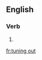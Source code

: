==English==

===Verb===
{{head|en|present participle}}

# {{present participle of|tune out|lang=en|nocat=1}}

[[fr:tuning out]]